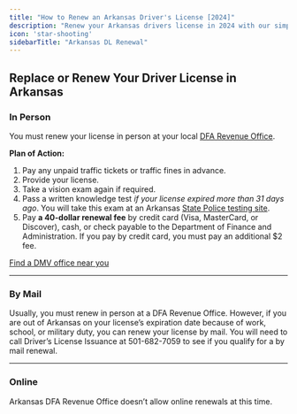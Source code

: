 ```yaml
---
title: "How to Renew an Arkansas Driver's License [2024]"
description: "Renew your Arkansas drivers license in 2024 with our simple, step-by-step guide. Find all the necessary requirements, forms, fees, and online renewal options to ensure a hassle-free experience. Stay legal and avoid fines - start your renewal process now!"
icon: 'star-shooting'
sidebarTitle: "Arkansas DL Renewal"
---
```


## Replace or Renew Your Driver License in Arkansas

### In Person

You must renew your license in person at your local [DFA Revenue Office](https://www.dfa.arkansas.gov/office-locations/).

**Plan of Action:**
1. Pay any unpaid traffic tickets or traffic fines in advance.
2. Provide your license.
3. Take a vision exam again if required.
4. Pass a written knowledge test _if your license expired more than 31 days ago_. You will take this exam at an Arkansas [State Police testing site](http://asp.arkansas.gov/services-and-programs/detail/driver-examination).
5. Pay **a 40-dollar renewal fee** by credit card (Visa, MasterCard, or Discover), cash, or check payable to the Department of Finance and Administration. If you pay by credit card, you must pay an additional $2 fee.

[Find a DMV office near you](https://driving-tests.org/dmv-near-me/)

---

### By Mail

Usually, you must renew in person at a DFA Revenue Office. However, if you are out of Arkansas on your license’s expiration date because of work, school, or military duty, you can renew your license by mail. You will need to call Driver’s License Issuance at 501-682-7059 to see if you qualify for a by mail renewal.

---

### Online

Arkansas DFA Revenue Office doesn’t allow online renewals at this time.